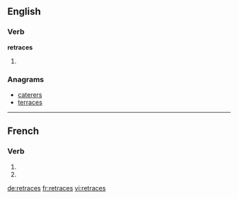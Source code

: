 {{also|retracés}}
==English==

===Verb===
'''retraces'''

# {{third-person singular of|retrace}}

===Anagrams===
* [[caterers#English|caterers]]
* [[terraces#English|terraces]]

----

==French==

===Verb===
{{fr-verb-form}}

# {{conjugation of|retracer||2|s|pres|ind|lang=fr}}
# {{conjugation of|retracer||2|s|pres|sub|lang=fr}}


[[de:retraces]]
[[fr:retraces]]
[[vi:retraces]]